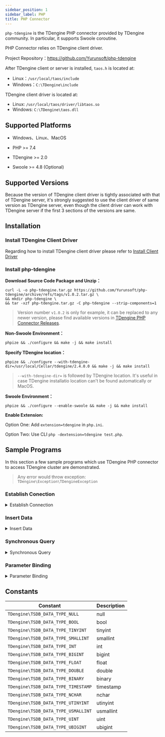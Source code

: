 ```yaml
---
sidebar_position: 1
sidebar_label: PHP
title: PHP Connector
---
```


`php-tdengine` is the TDengine PHP connector provided by TDengine community. In particular, it supports Swoole coroutine.

PHP Connector relies on TDengine client driver.

Project Repository：<https://github.com/Yurunsoft/php-tdengine>

After TDengine client or server is installed, `taos.h` is located at:

- Linux：`/usr/local/taos/include`
- Windows：`C:\TDengine\include`

TDengine client driver is located at:

- Linux: `/usr/local/taos/driver/libtaos.so`
- Windows: `C:\TDengine\taos.dll`

## Supported Platforms

- Windows、Linux、MacOS

- PHP >= 7.4

- TDengine >= 2.0

- Swoole >= 4.8 (Optional)

## Supported Versions

Because the version of TDengine client driver is tightly associated with that of TDengine server, it's strongly suggested to use the client driver of same version as TDengine server, even though the client driver can work with TDengine server if the first 3 sections of the versions are same.

## Installation

### Install TDengine Client Driver

Regarding how to install TDengine client driver please refer to [Install Client Driver](/reference/connector#installation-steps)

### Install php-tdengine

**Download Source Code Package and Unzip：**

```shell
curl -L -o php-tdengine.tar.gz https://github.com/Yurunsoft/php-tdengine/archive/refs/tags/v1.0.2.tar.gz \
&& mkdir php-tdengine \
&& tar -xzf php-tdengine.tar.gz -C php-tdengine --strip-components=1
```

> Version number `v1.0.2` is only for example, it can be replaced to any newer version, please find available versions in [TDengine PHP Connector Releases](https://github.com/Yurunsoft/php-tdengine/releases).

**Non-Swoole Environment：**

```shell
phpize && ./configure && make -j && make install
```

**Specify TDengine location：**

```shell
phpize && ./configure --with-tdengine-dir=/usr/local/Cellar/tdengine/2.4.0.0 && make -j && make install
```

> `--with-tdengine-dir=` is followed by TDengine location.
> It's useful in case TDengine installatio location can't be found automatically or MacOS.

**Swoole Environment：**

```shell
phpize && ./configure --enable-swoole && make -j && make install
```

**Enable Extension:**

Option One: Add `extension=tdengine` in `php.ini`.

Option Two: Use CLI `php -dextension=tdengine test.php`.

## Sample Programs

In this section a few sample programs which use TDengine PHP connector to access TDengine cluster are demonstrated.

> Any error would throw exception: `TDengine\Exception\TDengineException`

### Establish Conection

<details>
<summary>Establish Connection</summary>

```c
{{#include docs-examples/php/connect.php}}
```

</details>

### Insert Data

<details>
<summary>Insert Data</summary>

```c
{{#include docs-examples/php/insert.php}}
```

</details>

### Synchronous Query

<details>
<summary>Synchronous Query</summary>

```c
{{#include docs-examples/php/query.php}}
```

</details>

### Parameter Binding

<details>
<summary>Parameter Binding</summary>

```c
{{#include docs-examples/php/insert_stmt.php}}
```

</details>

## Constants

| Constant               | Description |
| ----------------------------------- | ----------- |
| `TDengine\TSDB_DATA_TYPE_NULL`      | null        |
| `TDengine\TSDB_DATA_TYPE_BOOL`      | bool        |
| `TDengine\TSDB_DATA_TYPE_TINYINT`   | tinyint     |
| `TDengine\TSDB_DATA_TYPE_SMALLINT`  | smallint    |
| `TDengine\TSDB_DATA_TYPE_INT`       | int         |
| `TDengine\TSDB_DATA_TYPE_BIGINT`    | bigint      |
| `TDengine\TSDB_DATA_TYPE_FLOAT`     | float       |
| `TDengine\TSDB_DATA_TYPE_DOUBLE`    | double      |
| `TDengine\TSDB_DATA_TYPE_BINARY`    | binary      |
| `TDengine\TSDB_DATA_TYPE_TIMESTAMP` | timestamp   |
| `TDengine\TSDB_DATA_TYPE_NCHAR`     | nchar       |
| `TDengine\TSDB_DATA_TYPE_UTINYINT`  | utinyint    |
| `TDengine\TSDB_DATA_TYPE_USMALLINT` | usmallint   |
| `TDengine\TSDB_DATA_TYPE_UINT`      | uint        |
| `TDengine\TSDB_DATA_TYPE_UBIGINT`   | ubigint     |
